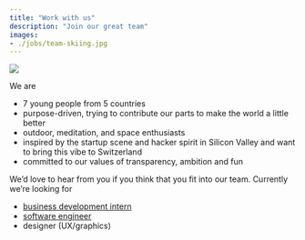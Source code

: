 ```yaml
---
title: "Work with us"
description: "Join our great team"
images:
- ./jobs/team-skiing.jpg
---
```


<Img src="team-skiing.png" />

We are
* 7 young people from 5 countries
* purpose-driven, trying to contribute our parts to make the world a little better
* outdoor, meditation, and space enthusiasts
* inspired by the startup scene and hacker spirit in Silicon Valley and want to bring this vibe to Switzerland
* committed to our values of transparency, ambition and fun

We’d love to hear from you if you think that you fit into our team. Currently we’re looking for
* [business development intern](/jobs/bizdev)
* [software engineer](/jobs/software-engineer)
* designer (UX/graphics)
